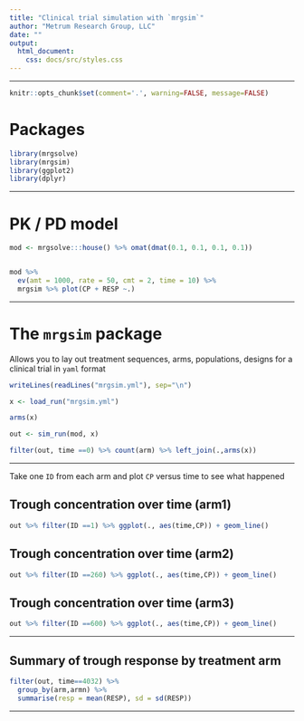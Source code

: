 ```yaml
---
title: "Clinical trial simulation with `mrgsim`"
author: "Metrum Research Group, LLC"
date: ""
output: 
  html_document:
    css: docs/src/styles.css
---
```


<hr><div class = spacersm></div>

```r
knitr::opts_chunk$set(comment='.', warning=FALSE, message=FALSE)
```

# Packages
```r
library(mrgsolve)
library(mrgsim)
library(ggplot2)
library(dplyr)
```

<hr><div class = spacer></div>

# PK / PD model
```r
mod <- mrgsolve:::house() %>% omat(dmat(0.1, 0.1, 0.1, 0.1))


mod %>% 
  ev(amt = 1000, rate = 50, cmt = 2, time = 10) %>% 
  mrgsim %>% plot(CP + RESP ~.)
```

<hr><div class = spacer></div>

# The `mrgsim` package

Allows you to lay out treatment sequences, arms, populations, designs
for a clinical trial in `yaml` format

```r
writeLines(readLines("mrgsim.yml"), sep="\n")
```



```r
x <- load_run("mrgsim.yml")

arms(x)
```

```r
out <- sim_run(mod, x)
```

```r
filter(out, time ==0) %>% count(arm) %>% left_join(.,arms(x))
```


<hr><div class = spacer></div>

Take one `ID` from each arm and plot `CP` versus time to see what happened

## Trough concentration over time (arm1)
```r
out %>% filter(ID ==1) %>% ggplot(., aes(time,CP)) + geom_line()
```


## Trough concentration over time (arm2)
```r
out %>% filter(ID ==260) %>% ggplot(., aes(time,CP)) + geom_line()
```
## Trough concentration over time (arm3)
```r
out %>% filter(ID ==600) %>% ggplot(., aes(time,CP)) + geom_line()
```

<hr><div class = spacer></div>

## Summary of trough response by treatment arm
```r
filter(out, time==4032) %>% 
  group_by(arm,armn) %>%
  summarise(resp = mean(RESP), sd = sd(RESP))
```


<hr><div class = spacer></div>

